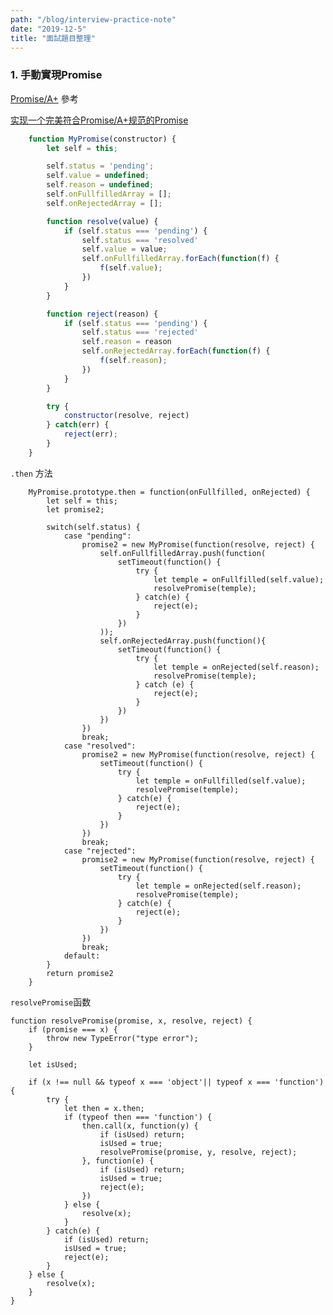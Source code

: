 ```yaml
---
path: "/blog/interview-practice-note"
date: "2019-12-5"
title: "面試題目整理"
---
```


### 1. 手動實現Promise

[Promise/A+](https://promisesaplus.com/) 參考

[实现一个完美符合Promise/A+规范的Promise](https://github.com/forthealllight/blog/issues/4)

```js
	function MyPromise(constructor) {
		let self = this;

		self.status = 'pending';
		self.value = undefined;
		self.reason = undefined;
		self.onFullfilledArray = [];
		self.onRejectedArray = [];

		function resolve(value) {
			if (self.status === 'pending') {
				self.status === 'resolved'
				self.value = value;
				self.onFullfilledArray.forEach(function(f) {
					f(self.value);
				})
			}
		}

		function reject(reason) {
			if (self.status === 'pending') {
				self.status === 'rejected'
				self.reason = reason
				self.onRejectedArray.forEach(function(f) {
					f(self.reason);
				})
			}
		}

		try {
			constructor(resolve, reject)
		} catch(err) {
			reject(err);
		}
	}
```

`.then` 方法
```
	MyPromise.prototype.then = function(onFullfilled, onRejected) {
		let self = this;
		let promise2;

		switch(self.status) {
			case "pending":
				promise2 = new MyPromise(function(resolve, reject) {
					self.onFullfilledArray.push(function(
						setTimeout(function() {
							try {
								let temple = onFullfilled(self.value);
								resolvePromise(temple);
							} catch(e) {
								reject(e);
							}
						})
					));
					self.onRejectedArray.push(function(){
						setTimeout(function() {
							try {
								let temple = onRejected(self.reason);
								resolvePromise(temple);
							} catch (e) {
								reject(e);
							}
						})
					})
				})
				break;
			case "resolved":
				promise2 = new MyPromise(function(resolve, reject) {
					setTimeout(function() {
						try {
							let temple = onFullfilled(self.value);
							resolvePromise(temple);
						} catch(e) {
							reject(e);
						}
					})
				})
				break;
			case "rejected":
				promise2 = new MyPromise(function(resolve, reject) {
					setTimeout(function() {
						try {
							let temple = onRejected(self.reason);
							resolvePromise(temple);
						} catch(e) {
							reject(e);
						}
					})
				})
				break;
			default:
		}
		return promise2
	}
```

`resolvePromise`函数
```
function resolvePromise(promise, x, resolve, reject) {
	if (promise === x) {
		throw new TypeError("type error");
	}

	let isUsed;

	if (x !== null && typeof x === 'object'|| typeof x === 'function') {
		try {
			let then = x.then;
			if (typeof then === 'function') {
				then.call(x, function(y) {
					if (isUsed) return;
					isUsed = true;
					resolvePromise(promise, y, resolve, reject);
				}, function(e) {
					if (isUsed) return;
					isUsed = true;
					reject(e);
				})
			} else {
				resolve(x);
			}
		} catch(e) {
			if (isUsed) return;
			isUsed = true;
			reject(e);
		}
	} else {
		resolve(x);
	}
}
```
